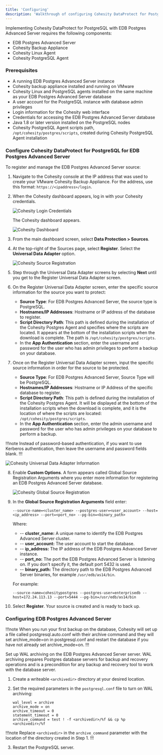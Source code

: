 ```yaml
---
title: 'Configuring'
description: 'Walkthrough of configuring Cohesity DataProtect for PostgreSQL'
---
```


Implementing Cohesity DataProtect for PostgreSQL with EDB Postgres Advanced Server requires the following components:

- EDB Postgres Advanced Server 
- Cohesity Backup Appliance
- Cohesity Linux Agent 
- Cohesity PostgreSQL Agent 

### Prerequisites

- A running EDB Postgres Advanced Server instance
- Cohesity backup appliance installed and running on VMware
- Cohesity Linux and PostgreSQL agents installed on the same machine as your EDB Postgres Advanced Server database
- A user account for the PostgreSQL instance with database admin privileges
- Login information for the Cohesity web interface
- Credentials for accessing the EDB Postgres Advanced Server database
- Java 1.8 or later version installed on the PostgreSQL nodes
- Cohesity PostgreSQL Agent scripts path, `/opt/cohesity/postgres/scripts`, created during Cohesity PostgreSQL Agent installation

### Configure Cohesity DataProtect for PostgreSQL for EDB Postgres Advanced Server

To register and manage the EDB Postgres Advanced Server source:

1. Navigate to the Cohesity console at the IP address that was used to create your VMware Cohesity Backup Appliance. For the address, use this format: `https://<ipaddress>/login`. 

2. When the Cohesity dashboard appears, log in with your Cohesity credentials.

   ![Cohesity Login Credentials](Images/CohesityLoginCredentials.png)

   The Cohesity dashboard appears.

   ![Cohesity Dashboard](Images/CohesityDashboard.png)

3. From the main dashboard screen, select **Data Protection > Sources**.

4. At the top-right of the Sources page, select **Register**. Select the **Universal Data Adapter** option.

   ![Cohesity Source Registration](Images/CohesityRegisterSource.png)

5. Step through the Universal Data Adapter screens by selecting **Next** until you get to the Register Universal Data Adapter screen.

6. On the Register Universal Data Adapter screen, enter the specific source information for the source you want to protect:

   - **Source Type**: For EDB Postgres Advanced Server, the source type is PostgreSQL.
   - **Hostnames/IP Addresses**: Hostname or IP address of the database to register.
   - **Script Directory Path**: This path is defined during the installation of the Cohesity Postgres Agent and specifies where the scripts are located. It appears at the bottom of the installation scripts when the download is complete. The path is `/opt/cohesity/postgres/scripts`.
   - In the **App Authentication** section, enter the username and password for the user who has admin privileges to perform a backup on your database.

7. Once on the Register Universal Data Adapter screen, input the specific source information in order for the source to be protected.

   - **Source Type**: For EDB Postgres Advanced Server, Source Type will be PostgreSQL.
   - **Hostnames/IP Addresses**: Hostname or IP Address of the specific database to register.
   - **Script Directory Path**: This path is defined during the installation of the Cohesity Postgres Agent.  It will be displayed at the bottom of the installation scripts when the download is complete, and it is the location of where the scripts are located: `/opt/cohesity/postgres/scripts`.
   - In the **App Authentication** section, enter the admin username and password for the user who has admin privileges on your database to perform a backup.


!!!note
Instead of password-based authentication, if you want to use Kerberos authentication, then leave the username and password fields blank.
!!!

   ![Cohesity Universal Data Adapter Information](Images/CohesityUniversalDataAdapterInformation.png)

8. Enable **Custom Options**. A form appears called Global Source Registration Arguments where you enter more information for registering an EDB Postgres Advanced Server database.

   ![Cohesity Global Source Registration](Images/CohesityGlobalSourceRegistration.png)

9. In the **Global Source Registration Arguments** field enter:

   ```
   --source-name=<cluster_name> --postgres-user=<user_account> --host=<ip_address> --port=<port_no> --pg-bin=<binary_path>
   ```

   Where:

   - -- **cluster_name:** A unique name to identify the EDB Postgres Advanced Server cluster.
   - -- **user_account:** The user account to start the database.
   - -- **ip_address:** The IP address of the EDB Postgres Advanced Server instance.
   - -- **port_no:** The port the EDB Postgres Advanced Server is listening on.  If you don't specify it, the default port 5432 is used.
   - -- **binary_path:** The directory path to the EDB Postgres Advanced Server binaries, for example `/usr/edb/as14/bin`.

   For example: 

   ```
   --source-name=cohesitypostgres --postgres-user=enterprisedb --host=172.24.113.13 --port=5444 --pg-bin=/usr/edb/as14/bin
   ```

9. Select **Register**. Your source is created and is ready to back up.

### Configuring EDB Postgres Advanced Server

!!!note
When you run your first backup on the database, Cohesity will set up a file called postgresql.auto.conf with their archive command and they will set archive_mode=on in postgresql.conf and restart the database if you have not already set archive_mode=on. 
!!!

Set up WAL archiving on the EDB Postgres Advanced Server server. WAL archiving prepares Postgres database servers for backup and recovery operations and is a precondition for any backup and recovery tool to work with the database server.

1.	Create a writeable `<archivedir>` directory at your desired location.

2.	Set the required parameters in the `postgresql.conf` file to turn on WAL archiving:
    ```
    wal_level = archive
    archive_mode = on
    archive_timeout = 0
    statement_timeout = 0
    archive_command = test ! -f <archivedir>/%f && cp %p <archivedir>/%f
    ```

   !!!note
   Replace `<archivedir>` in the `archive_command` parameter with the location of the directory created in Step 1.
   !!!

3.	Restart the PostgreSQL server.
